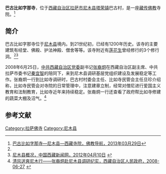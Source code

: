{{Infobox Tibetan Buddhist monastery
|name =巴古比如字那寺
|image =
|image size = 250px
|alt = 
|caption = 
|t=
|w=
|to = 
|ipa={{IPA|}}
|z=
|thdl=
|e=
|tc=巴古比如字那寺
|s=巴古比如字那寺
|p=
|m=
|k=
|pushpin_map = 
|latd =  | latm =  | lats =  | latNS = 
|longd=  | longm= | longs =| longEW = 
|iso_region = 
|map_caption = 
|mapsize = 
|location_country = 中国
|location = {{CHN}}[[西藏自治区|西藏自治区]][[拉萨市|拉萨市]][[尼木县|尼木县]]
|coordinates_display =
|founded_by = 
|date_founded =
|date_renovated =
|sect =
|mather =
|children =
|dedicated_to = 
|tulku =
|head_lama = 
|head_mgh =
|no._of_monks = 
|architecture = 
|festivals =
|footnotes = 
}}

'''巴古比如字那寺'''，位于[[西藏自治区|西藏自治区]][[拉萨市|拉萨市]][[尼木县|尼木县]][[塔荣镇|塔荣镇]]巴古村，是一座[[藏传佛教|藏传佛教]]寺院。<ref name=fjdh>[http://www.fjdh.com/ffzt/fjhy/ahsy2013/03/202100220855.html 巴古比如字那寺—尼木县—西藏寺院，佛教导航，2013年03月29日]{{Dead link|date=2018年7月 |bot=InternetArchiveBot |fix-attempted=no }}</ref>

==简介==
巴古比如字那寺位于[[尼木县|尼木县]]境内。到21世纪初，已经有1200年历史。该寺的主要建筑有经堂、佛殿、护法神殿、僧舍等等。该寺附近有[[莲花生|莲花生]]曾经修行的3个修行洞。<ref name=fjdh/><ref>[http://www.chinatibetnews.com/lasapindao/2012-04/10/content_931041.htm 尼木县概况，中国西藏新闻网，2012年04月10日] {{webarchive|url=https://web.archive.org/web/20120611190303/http://chinatibetnews.com/lasapindao/2012-04/10/content_931041.htm |date=2012年06月11日 }}</ref>

2008年6月25日，[[中共西藏自治区党委|中共西藏自治区党委]]副书记[[张裔炯|张裔炯]]在西藏自治区副主席、中共拉萨市委书记[[秦宜智|秦宜智]]的陪同下，来到尼木县调研基层党组织建设及发展稳定等工作。张裔炯一行到比如寺调研时，巴古村村委会主任、比如寺民管会主任旦珍介绍称，比如寺民管会对寺院的日常管理中，注意建章立制，经常对僧尼进行爱国主义教育和法制教育，比如寺近年来持续稳定。张裔炯一行还查看了政府帮比如寺修建的蔬菜大棚及沼气。<ref>[http://www.xizang.gov.cn/ldhd/13563.jhtml 清风送爽尼木行——张裔炯赴尼木县调研纪实，西藏自治区人民政府，2008-06-27] {{webarchive|url=https://web.archive.org/web/20150416154128/http://www.xizang.gov.cn/ldhd/13563.jhtml |date=2015-04-16 }}</ref>

==参考文献==
{{reflist}}

{{拉萨地标}}
[[Category:拉萨佛寺|Category:拉萨佛寺]]
[[Category:尼木县|Category:尼木县]]